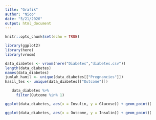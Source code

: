 ```yaml
---
title: "Grafik"
author: "Nico"
date: "5/21/2020"
output: html_document
---
```


```r
knitr::opts_chunk$set(echo = TRUE)
```

```r
library(ggplot2)
library(here)
library(vroom)

```

```r
data_diabetes <- vroom(here("Diabetes","diabetes.csv"))
length(data_diabetes)
names(data_diabetes)
jumlah_hamil <- unique(data_diabetes[["Pregnancies"]])
hasil_tes <- unique(data_diabetes[["Outcome"]])
```

```r
   data_diabetes %>%
     filter(Outcome %in% 1)

```

```r
ggplot(data_diabetes, aes(x = Insulin, y = Glucose)) + geom_point()

ggplot(data_diabetes, aes(x = Outcome, y = Insulin)) + geom_point()
```

